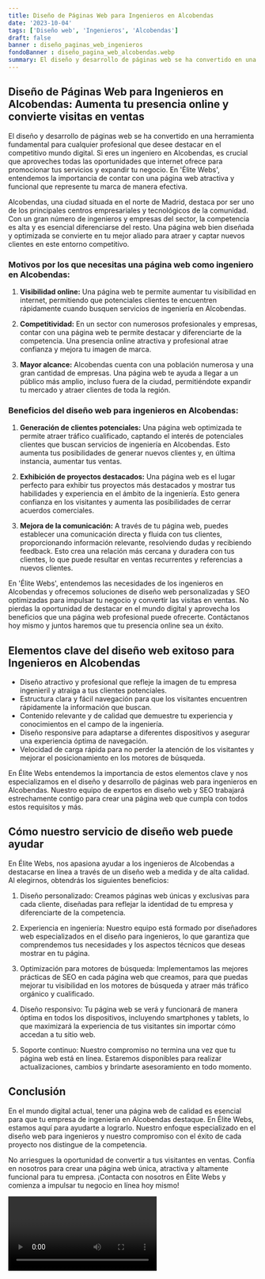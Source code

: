 ```yaml
---
title: Diseño de Páginas Web para Ingenieros en Alcobendas
date: '2023-10-04'
tags: ['Diseño web', 'Ingenieros', 'Alcobendas']
draft: false
banner : diseño_paginas_web_ingenieros
fondoBanner : diseño_pagina_web_alcobendas.webp
summary: El diseño y desarrollo de páginas web se ha convertido en una herramienta fundamental para cualquier profesional que desee destacar en el competitivo mundo digital. Si eres un ingeniero en Alcobendas, es crucial que aproveches todas las oportunidades que internet ofrece para promocionar tus servicios y expandir tu negocio. En 'Élite Webs', entendemos la importancia de contar con una página web atractiva y funcional que represente tu marca de manera efectiva.
---
```


## **Diseño de Páginas Web para Ingenieros en Alcobendas: Aumenta tu presencia online y convierte visitas en ventas**

El diseño y desarrollo de páginas web se ha convertido en una herramienta fundamental para cualquier profesional que desee destacar en el competitivo mundo digital. Si eres un ingeniero en Alcobendas, es crucial que aproveches todas las oportunidades que internet ofrece para promocionar tus servicios y expandir tu negocio. En 'Élite Webs', entendemos la importancia de contar con una página web atractiva y funcional que represente tu marca de manera efectiva.

Alcobendas, una ciudad situada en el norte de Madrid, destaca por ser uno de los principales centros empresariales y tecnológicos de la comunidad. Con un gran número de ingenieros y empresas del sector, la competencia es alta y es esencial diferenciarse del resto. Una página web bien diseñada y optimizada se convierte en tu mejor aliado para atraer y captar nuevos clientes en este entorno competitivo.

### **Motivos por los que necesitas una página web como ingeniero en Alcobendas:**

1. **Visibilidad online:** Una página web te permite aumentar tu visibilidad en internet, permitiendo que potenciales clientes te encuentren rápidamente cuando busquen servicios de ingeniería en Alcobendas.

2. **Competitividad:** En un sector con numerosos profesionales y empresas, contar con una página web te permite destacar y diferenciarte de la competencia. Una presencia online atractiva y profesional atrae confianza y mejora tu imagen de marca.

3. **Mayor alcance:** Alcobendas cuenta con una población numerosa y una gran cantidad de empresas. Una página web te ayuda a llegar a un público más amplio, incluso fuera de la ciudad, permitiéndote expandir tu mercado y atraer clientes de toda la región.

### **Beneficios del diseño web para ingenieros en Alcobendas:**

1. **Generación de clientes potenciales:** Una página web optimizada te permite atraer tráfico cualificado, captando el interés de potenciales clientes que buscan servicios de ingeniería en Alcobendas. Esto aumenta tus posibilidades de generar nuevos clientes y, en última instancia, aumentar tus ventas.

2. **Exhibición de proyectos destacados:** Una página web es el lugar perfecto para exhibir tus proyectos más destacados y mostrar tus habilidades y experiencia en el ámbito de la ingeniería. Esto genera confianza en los visitantes y aumenta las posibilidades de cerrar acuerdos comerciales.

3. **Mejora de la comunicación:** A través de tu página web, puedes establecer una comunicación directa y fluida con tus clientes, proporcionando información relevante, resolviendo dudas y recibiendo feedback. Esto crea una relación más cercana y duradera con tus clientes, lo que puede resultar en ventas recurrentes y referencias a nuevos clientes.

En 'Élite Webs', entendemos las necesidades de los ingenieros en Alcobendas y ofrecemos soluciones de diseño web personalizadas y SEO optimizadas para impulsar tu negocio y convertir las visitas en ventas. No pierdas la oportunidad de destacar en el mundo digital y aprovecha los beneficios que una página web profesional puede ofrecerte. Contáctanos hoy mismo y juntos haremos que tu presencia online sea un éxito.

<GifSeo />

<Cta />

## Elementos clave del diseño web exitoso para Ingenieros en Alcobendas

- Diseño atractivo y profesional que refleje la imagen de tu empresa ingenieril y atraiga a tus clientes potenciales.
- Estructura clara y fácil navegación para que los visitantes encuentren rápidamente la información que buscan.
- Contenido relevante y de calidad que demuestre tu experiencia y conocimientos en el campo de la ingeniería.
- Diseño responsive para adaptarse a diferentes dispositivos y asegurar una experiencia óptima de navegación.
- Velocidad de carga rápida para no perder la atención de los visitantes y mejorar el posicionamiento en los motores de búsqueda.

En Élite Webs entendemos la importancia de estos elementos clave y nos especializamos en el diseño y desarrollo de páginas web para ingenieros en Alcobendas. Nuestro equipo de expertos en diseño web y SEO trabajará estrechamente contigo para crear una página web que cumpla con todos estos requisitos y más.

## Cómo nuestro servicio de diseño web puede ayudar

En Élite Webs, nos apasiona ayudar a los ingenieros de Alcobendas a destacarse en línea a través de un diseño web a medida y de alta calidad. Al elegirnos, obtendrás los siguientes beneficios:

1. Diseño personalizado: Creamos páginas web únicas y exclusivas para cada cliente, diseñadas para reflejar la identidad de tu empresa y diferenciarte de la competencia.

2. Experiencia en ingeniería: Nuestro equipo está formado por diseñadores web especializados en el diseño para ingenieros, lo que garantiza que comprendemos tus necesidades y los aspectos técnicos que deseas mostrar en tu página.

3. Optimización para motores de búsqueda: Implementamos las mejores prácticas de SEO en cada página web que creamos, para que puedas mejorar tu visibilidad en los motores de búsqueda y atraer más tráfico orgánico y cualificado.

4. Diseño responsivo: Tu página web se verá y funcionará de manera óptima en todos los dispositivos, incluyendo smartphones y tablets, lo que maximizará la experiencia de tus visitantes sin importar cómo accedan a tu sitio web.

5. Soporte continuo: Nuestro compromiso no termina una vez que tu página web está en línea. Estaremos disponibles para realizar actualizaciones, cambios y brindarte asesoramiento en todo momento.

## Conclusión

En el mundo digital actual, tener una página web de calidad es esencial para que tu empresa de ingeniería en Alcobendas destaque. En Élite Webs, estamos aquí para ayudarte a lograrlo. Nuestro enfoque especializado en el diseño web para ingenieros y nuestro compromiso con el éxito de cada proyecto nos distingue de la competencia.

No arriesgues la oportunidad de convertir a tus visitantes en ventas. Confía en nosotros para crear una página web única, atractiva y altamente funcional para tu empresa. ¡Contacta con nosotros en Élite Webs y comienza a impulsar tu negocio en línea hoy mismo!

<Video />

<CtaBot job='Ingenieros' city='Alcobendas'/>

<Gmaps query='Alcobendas+españa+maps' />